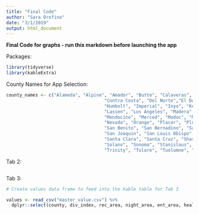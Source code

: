 ```yaml
---
title: "Final Code"
author: "Sara Orofino"
date: "3/1/2019"
output: html_document
---
```

**Final Code for graphs - run this markdown before launching the app**  

Packages:  
```r

library(tidyverse)
library(kableExtra)

```

County Names for App Selection:  
```r
county_names <- c("Alameda", "Alpine", "Amador", "Butte", "Calaveras", "Colusa",
                                     "Contra Costa", "Del Norte","El Dorado", "Fresno", "Glenn",
                                     "Humbolt", "Imperial", "Inyo", "Kern",  "Kings", "Lake", 
                                     "Lassen", "Los Angeles", "Madera", "Marin", "Mariposa", 
                                     "Mendocino", "Merced", "Modoc", "Mono", "Monterey", "Napa",
                                     "Nevada", "Orange", "Placer", "Plumas", "Riverside", "Sacramento",
                                     "San Benito", "San Bernadino", "San Diego", "San Francisco", 
                                     "San Joaquin", "San Louis Obispo", "San Mateo", "Santa Barbara",
                                     "Santa Clara", "Santa Cruz", "Shasta",  "Sierra", "Siskiyou", 
                                     "Solano", "Sonoma", "Stanislaus", "Sutter", "Tehama",
                                     "Trinity", "Tulare", "Tuolumne", "Ventura", "Yolo", "Yuba")

```

Tab 2: 

```r




```


Tab 3:

```r

# Create values data frame to feed into the Kable table for Tab 3

values <- read_csv("master_value.csv") %>%
  dplyr::select(county, div_index, rec_area, night_area, ent_area, health_rank) 

```

